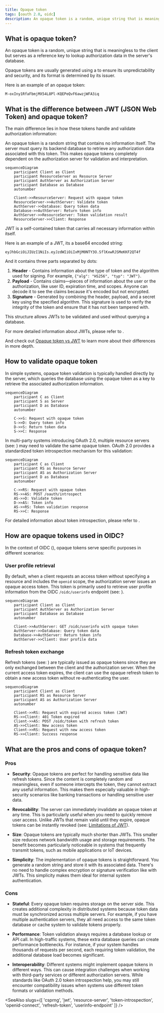 ```yaml
---
title: Opaque token
tags: [oauth 2.0, oidc]
description: An opaque token is a random, unique string that is meaningless to the client but serves as a reference key to lookup authorization data in the server's database.
---
```


## What is opaque token?

An opaque token is a random, unique string that is meaningless to the client but serves as a reference key to lookup authorization data in the server's database.

Opaque tokens are usually generated using a <Ref slug='csprng' /> to ensure its unpredictability and security, and its format is determined by its issuer.

Here is an example of an opaque token:

```
M-oxIny1RfaFbmjMX54L8Pl-KQEPeQvF6awzjWFA3iq
```

## What is the difference between JWT (JSON Web Token) and opaque token?

The main difference lies in how these tokens handle and validate authorization information:

An opaque token is a random string that contains no information itself. The server must query its backend database to retrieve any authorization data associated with this token. This makes opaque tokens completely dependent on the authorization server for validation and interpretation.

```mermaid
sequenceDiagram
    participant Client as Client
    participant ResourceServer as Resource Server
    participant AuthServer as Authorization Server
    participant Database as Database
    autonumber

    Client->>ResourceServer: Request with opaque token
    ResourceServer->>AuthServer: Validate token
    AuthServer->>Database: Query token data
    Database->>AuthServer: Return token info
    AuthServer->>ResourceServer: Token validation result
    ResourceServer->>Client: Response
```


JWT is a self-contained token that carries all necessary information within itself.

Here is an example of a JWT, its a base64 encoded string:

```
eyJhbGciOiJIUzI1NiIs.eyJzdWIiOiIxMjM0NTY3O.SflKxwRJSMeKKF2QT4f
```

And it contains three parts separated by dots:

1. **Header** - Contains information about the type of token and the algorithm used for signing. For example, `{"alg": "HS256", "typ": "JWT"}`.
2. **Payload** - Contains claims—pieces of information about the user or the authorization, like user ID, expiration time, and scopes. Anyone can decode it to see the claims because it's encoded but not encrypted.
3. **Signature** - Generated by combining the header, payload, and a secret key using the specified algorithm. This signature is used to verify the integrity of the token and ensure that it has not been tampered with.

This structure allows JWTs to be validated and used without querying a database.

For more detailed information about JWTs, please refer to <Ref slug='jwt' />.

And check out [Opaque token vs JWT](https://blog.logto.io/opaque-token-vs-jwt) to learn more about their differences in more depth.

## How to validate opaque token

In simple systems, opaque token validation is typically handled directly by the server, which queries the database using the opaque token as a key to retrieve the associated authorization information.

```mermaid
sequenceDiagram
    participant C as Client
    participant S as Server
    participant D as Database
    autonumber

    C->>S: Request with opaque token
    S->>D: Query token info
    D->>S: Return token data
    S->>C: Response
```

In multi-party systems introducing OAuth 2.0, multiple resource servers (see: <Ref slug='resource-server' />) may need to validate the same opaque token. OAuth 2.0 provides a standardized token introspection mechanism for this validation:

```mermaid
sequenceDiagram
    participant C as Client
    participant RS as Resource Server
    participant AS as Authorization Server
    participant D as Database
    autonumber

    C->>RS: Request with opaque token
    RS->>AS: POST /oauth/introspect
    AS->>D: Validate token
    D->>AS: Token info
    AS->>RS: Token validation response
    RS->>C: Response
```

For detailed information about token introspection, please refer to <Ref slug='token-introspection' />.

## How are opaque tokens used in OIDC?

In the context of OIDC (<Ref slug='openid-connect' />), opaque tokens serve specific purposes in different scenarios:

### User profile retrieval

By default, when a client requests an access token without specifying a resource and includes the `openid` scope, the authorization server issues an opaque access token. This token is primarily used to retrieve user profile information from the OIDC `/oidc/userinfo` endpoint (see: <Ref slug='userinfo-endpoint' />).

```mermaid
sequenceDiagram
    participant Client as Client
    participant AuthServer as Authorization Server
    participant Database as Database
    autonumber

    Client->>AuthServer: GET /oidc/userinfo with opaque token
    AuthServer->>Database: Query token data
    Database->>AuthServer: Return token info
    AuthServer->>Client: User profile data
```

### Refresh token exchange

Refresh tokens (see: <Ref slug='refresh-token' />) are typically issued as opaque tokens since they are only exchanged between the client and the authorization server. When the current access token expires, the client can use the opaque refresh token to obtain a new access token without re-authenticating the user.

```mermaid
sequenceDiagram
    participant Client as Client
    participant RS as Resource Server
    participant AS as Authorization Server
    autonumber

    Client->>RS: Request with expired access token (JWT)
    RS->>Client: 401 Token expired
    Client->>AS: POST /oidc/token with refresh token
    AS->>Client: New access token
    Client->>RS: Request with new access token
    RS->>Client: Success response
```

## What are the pros and cons of opaque token?

### Pros

- **Security**: Opaque tokens are perfect for handling sensitive data like refresh tokens. Since the content is completely random and meaningless, even if someone intercepts the token, they cannot extract any useful information. This makes them especially valuable in high-security scenarios like banking transactions or handling sensitive user data.

- **Revocability**: The server can immediately invalidate an opaque token at any time. This is particularly useful when you need to quickly remove user access. Unlike JWTs that remain valid until they expire, opaque tokens can be instantly revoked (see: [Limitations of JWT](https://blog.logto.io/why-jwt-in-most-oauth-2-services#hard-to-revoke)).

- **Size**: Opaque tokens are typically much shorter than JWTs. This smaller size reduces network bandwidth usage and storage requirements. The benefit becomes particularly noticeable in systems that frequently transmit tokens, such as mobile applications or IoT devices.

- **Simplicity**: The implementation of opaque tokens is straightforward. You generate a random string and store it with its associated data. There's no need to handle complex encryption or signature verification like with JWTs. This simplicity makes them ideal for internal system authentication.

### Cons

- **Stateful**: Every opaque token requires storage on the server side. This creates additional complexity in distributed systems because token data must be synchronized across multiple servers. For example, if you have multiple authentication servers, they all need access to the same token database or cache system to validate tokens properly.

- **Performance**: Token validation always requires a database lookup or API call. In high-traffic systems, these extra database queries can create performance bottlenecks. For instance, if your system handles thousands of requests per second, each requiring token validation, the additional database load becomes significant.

- **Interoperability**: Different systems might implement opaque tokens in different ways. This can cause integration challenges when working with third-party services or different authorization servers. While standards like OAuth 2.0 token introspection help, you may still encounter compatibility issues when systems use different token formats or validation methods.

<SeeAlso slugs={[
  'csprng',
  'jwt',
  'resource-server',
  'token-introspection',
  'openid-connect',
  'refresh-token',
  'userinfo-endpoint'
]} />
